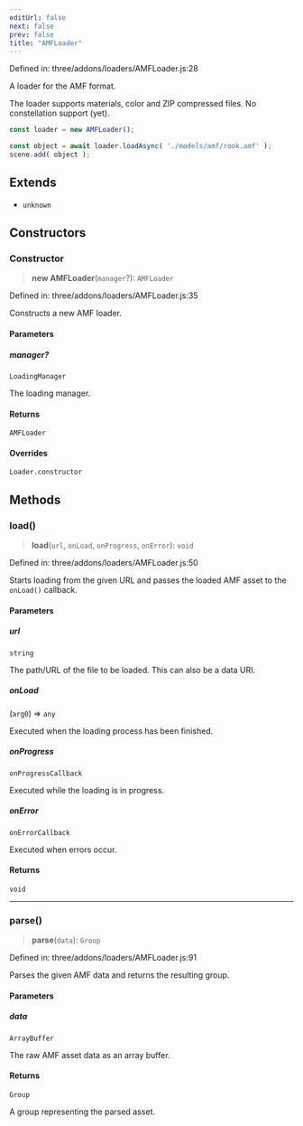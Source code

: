 ```yaml
---
editUrl: false
next: false
prev: false
title: "AMFLoader"
---
```


Defined in: three/addons/loaders/AMFLoader.js:28

A loader for the AMF format.

The loader supports materials, color and ZIP compressed files.
No constellation support (yet).

```js
const loader = new AMFLoader();

const object = await loader.loadAsync( './models/amf/rook.amf' );
scene.add( object );
```

## Extends

- `unknown`

## Constructors

### Constructor

> **new AMFLoader**(`manager`?): `AMFLoader`

Defined in: three/addons/loaders/AMFLoader.js:35

Constructs a new AMF loader.

#### Parameters

##### manager?

`LoadingManager`

The loading manager.

#### Returns

`AMFLoader`

#### Overrides

`Loader.constructor`

## Methods

### load()

> **load**(`url`, `onLoad`, `onProgress`, `onError`): `void`

Defined in: three/addons/loaders/AMFLoader.js:50

Starts loading from the given URL and passes the loaded AMF asset
to the `onLoad()` callback.

#### Parameters

##### url

`string`

The path/URL of the file to be loaded. This can also be a data URI.

##### onLoad

(`arg0`) => `any`

Executed when the loading process has been finished.

##### onProgress

`onProgressCallback`

Executed while the loading is in progress.

##### onError

`onErrorCallback`

Executed when errors occur.

#### Returns

`void`

***

### parse()

> **parse**(`data`): `Group`

Defined in: three/addons/loaders/AMFLoader.js:91

Parses the given AMF data and returns the resulting group.

#### Parameters

##### data

`ArrayBuffer`

The raw AMF asset data as an array buffer.

#### Returns

`Group`

A group representing the parsed asset.
